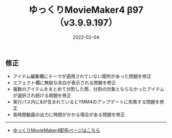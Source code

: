 ﻿---
title: ゆっくりMovieMaker4 β97 （v3.9.9.197）
date: 2022-02-04
tags: [YMM4,お知らせ]
---
## 修正
- アイテム編集欄にテーマが適用されていない箇所があった問題を修正
- エフェクト欄に無駄な余白が表示される問題を修正
- 複数のアイテムをまとめて分割した際、分割の対象とならなかったアイテムが選択され続ける問題を修正
- 実行パス内に&が含まれているとYMM4のアップデートに失敗する問題を修正
- 長時間動画の出力に時間がかかる場合がある問題を修正

---

- [ゆっくりMovieMaker4配布ページはこちら](/ymm4/)